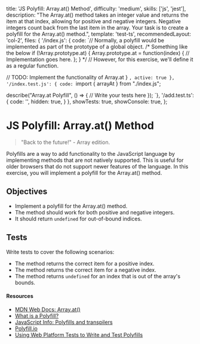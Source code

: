   title: 'JS Polyfill: Array.at() Method',
  difficulty: 'medium',
  skills: ['js', 'jest'],
  description:
    "The Array.at() method takes an integer value and returns the item at that index, allowing for positive and negative integers. Negative integers count back from the last item in the array. Your task is to create a polyfill for the Array.at() method.",
  template: 'test-ts',
  recommendedLayout: 'col-2',
  files: {
    '/index.js': {
      code: `// Normally, a polyfill would be implemented as part of the prototype of a global object.
/* Something like the below
if (!Array.prototype.at) {
  Array.prototype.at = function(index) {
    // Implementation goes here.
  };
} 
*/
// However, for this exercise, we'll define it as a regular function.

  // TODO: Implement the functionality of Array.at
}
`,
      active: true
    },
    '/index.test.js': {
      code: `import { arrayAt } from "./index.js";

describe("Array.at Polyfill", () => {
  // Write your tests here
});
`},
    '/add.test.ts': {
      code: '',
      hidden: true,
    }
  },
  showTests: true,
  showConsole: true,
};

# JS Polyfill: Array.at() Method

> "Back to the future!" - Array edition.

Polyfills are a way to add functionality to the JavaScript language by implementing methods that are not natively supported. This is useful for older browsers that do not support newer features of the language. In this exercise, you will implement a polyfill for the Array.at() method.

## Objectives
- Implement a polyfill for the Array.at() method.
- The method should work for both positive and negative integers.
- It should return `undefined` for out-of-bound indices.

## Tests

Write tests to cover the following scenarios:
- The method returns the correct item for a positive index.
- The method returns the correct item for a negative index.
- The method returns `undefined` for an index that is out of the array's bounds.


#### Resources

- <a target="_blank" href="https://developer.mozilla.org/en-US/docs/Web/JavaScript/Reference/Global_Objects/Array/at">MDN Web Docs: Array.at()</a>
- <a target="_blank" href="https://remysharp.com/2010/10/08/what-is-a-polyfill">What is a Polyfill?</a>
- <a target="_blank" href="https://javascript.info/polyfills">JavaScript Info: Polyfills and transpilers</a>
- <a target="_blank" href="https://polyfill.io/">Polyfill.io</a>
- <a target="_blank" href="https://www.oddbird.net/2023/05/01/web-platform-tests-polyfills/">Using Web Platform Tests to Write and Test Polyfills</a>
